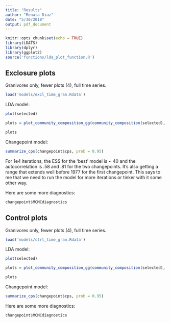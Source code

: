 ```yaml
---
title: "Results"
author: "Renata Diaz"
date: "5/30/2018"
output: pdf_document
---
```


```r
knitr::opts_chunk$set(echo = TRUE)
library(LDATS)
library(dplyr)
library(ggplot2)
source('functions/lda_plot_function.R')
```

## Exclosure plots

Granivores only, fewer plots (4), full time series.

```r
load('models/excl_time_gran.Rdata')
```

LDA model:

```r
plot(selected)

plots = plot_community_composition_gg(community_composition(selected), c(1:selected@k), ylim = c(0, 1))

plots
```


Changepoint model:

```r
summarize_cps(changepoint$cps, prob = 0.95)

```

For 1e4 iterations, the ESS for the 'best' model is ~ 40 and the autocorrelation is .58 and .81 for the two changepoints. It's also getting a range that extends well before 1977 for the first changepoint. This says to me that we need to run the model for more iterations or tinker with it some other way. 


Here are some more diagnostics:

```r

changepoint$MCMCdiagnostics

```



## Control plots

Granivores only, fewer plots (4), full time series.

```r
load('models/ctrl_time_gran.Rdata')
```

LDA model:

```r
plot(selected)

plots = plot_community_composition_gg(community_composition(selected), c(1:selected@k), ylim = c(0, 1))

plots
```


Changepoint model:

```r
summarize_cps(changepoint$cps, prob = 0.95)

```



Here are some more diagnostics:

```r

changepoint$MCMCdiagnostics

```